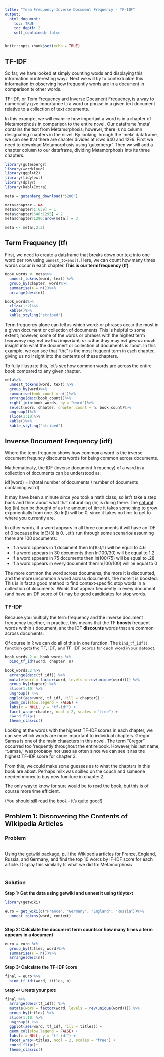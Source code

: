 ```yaml
---
title: "Term Frequency-Inverse Document Frequency - TF-IDF"
output:
  html_document:
    toc: TRUE
    toc_depth: 2
    self_contained: false
---
```


```r
knitr::opts_chunk$set(echo = TRUE)
```

## TF-IDF

So far, we have looked at simply counting words and displaying this information in interesting ways. Next we will try to contextualize this information by observing how frequently words are in a document in comparison to other words.

TF-IDF, or Term Frequency and Inverse Document Frequency, is a way to numerically give importance to a word or phrase in a given text document relative to a collection of text documents. 

In this example, we will examine how important a word is in a chapter of Metamorphosis in comparison to the entire novel. Our dataframe 'meta' contains the text from Metamorphosis; however, there is no column designating chapters in the novel. By looking through the 'meta' dataframe, we can see that there are chapter divides at rows 640 and 1296. First we need to download Metamorphosis using 'gutenbergr'. Then we will add a chapter column to our dataframe, dividing Metamorphosis into its three chapters.

```r
library(gutenbergr)
library(wordcloud)
library(ggplot2)
library(tidytext)
library(dplyr)
library(kableExtra)

meta = gutenberg_download("5200") 


```

```r

meta$chapter = NA
meta$chapter[1:639] = 1
meta$chapter[640:1295] = 2
meta$chapter[1296:nrow(meta)] = 3

meta <- meta[,2:3]
```

## Term Frequency (tf)

First, we need to create a dataframe that breaks down our text into one word per row using `unnest_tokens()`. Here, we can count how many times words occur in each chapter. **This is our term frequency (tf)**.

```r
book_words <- meta%>%
  unnest_tokens(word, text) %>%
  group_by(chapter, word)%>%
  summarise(n = n())%>%
  arrange(desc(n))

book_words%>%
  slice(1:2)%>%
  kable()%>%
  kable_styling("striped")
```

Term frequency alone can tell us which words or phrases occur the most in a given document or collection of documents. This is helpful to some extent; however, some of the words or phrases with the highest term frequency may not be that important, or rather they may not give us much insight into what the document or collection of documents is about. In this example, we can see that "the" is the most frequent term in each chapter, giving us no insight into the contents of these chapters. 

To fully illustrate this, let's see how common words are across the entire book compared to any given chapter. 

```r

meta%>%
  unnest_tokens(word, text) %>%
  group_by(word)%>%
  summarise(book_count = n())%>%
  arrange(desc(book_count))%>%
  right_join(book_words, by = "word")%>%
  select(word, chapter, chapter_count = n, book_count)%>%
  ungroup()%>%
  slice(1:10)%>%
  kable()%>%
  kable_styling("striped")


```

## Inverse Document Frequency (idf)

Where the term frequncy shows how common a word is the inverse document frequncy discounts words for being common across documents. 

Mathematically, the IDF (inverse document frequency) of a word in a collection of documents can be understood as:

idf(word) = ln(total number of documents / number of documents containing word)

It may have been a minute since you took a math class, so let's take a step back and think about what that natural log (ln) is doing there. The [natural log (ln)](https://betterexplained.com/articles/demystifying-the-natural-logarithm-ln/) can be thought of as the amount of time it takes something to grow exponentially from one. So ln(1) will be 0, since it takes no time to get to where you currently are. 

In other words, if a word appears in all three documents it will have an IDF of 0 because the ln(3/3) is 0. Let's run through some scenarios assuming there are 100 documents:

- If a word appears in 1 document then ln(100/1) will be equal to 4.6
- If a word appears in 30 documents then ln(100/30) will be equal to 1.2
- If a word appears in 75 documents then ln(100/75) will be equal to .28
- If a word appears in every document then ln(100/100) will be equal to 0

The more common the word across documents, the more it is discounted, and the more uncommon a word across documents, the more it is boosted. This is in fact a good method to find context-specific stop words in a collection of documents. Words that appear frequently in every document (and have an IDF score of 0) may be good candidates for stop words.  

### TF-IDF

Because you multiply the term frequency and the inverse document frequency together, in practice, this means that the TF **boosts** frequent words within a document, and the IDF **discounts** words that are common across documents.  

Of course in R we can do all of this in one function. The `bind_tf_idf()` function gets the TF, IDF, and TF-IDF scores for each word in our dataset.

```r
book_words.2 <- book_words %>%
  bind_tf_idf(word, chapter, n)

book_words.2 %>%
  arrange(desc(tf_idf)) %>%
  mutate(word = factor(word, levels = rev(unique(word)))) %>% 
  group_by(chapter) %>% 
  slice(1:10) %>% 
  ungroup() %>%
  ggplot(aes(word, tf_idf, fill = chapter)) +
  geom_col(show.legend = FALSE) +
  labs(x = NULL, y = "tf-idf") +
  facet_wrap(~chapter, ncol = 2, scales = "free") +
  coord_flip()+
  theme_classic()


```

Looking at the words with the highest TF-IDF scores in each chapter, we can see which words are more important to individual chapters. Gregor Samsa is one of the main characters in this novel. The term "Gregor" occurred too frequently throughout the entire book. However, his last name, "Samsa," was probably not used as often since we can see it has the highest TF-IDF score for chapter 3.

From this, we could make some guesses as to what the chapters in this book are about. Perhaps milk was spilled on the couch and someone needed money to buy new furniture in chapter 2.

The only way to know for sure would be to read the book, but this is of course more time efficient. 

(You should still read the book -- it's quite good!)

## Problem 1: Discovering the Contents of Wikipedia Articles {.tabset .tabset-fade}

### Problem
<br>
Using the getwiki package, pull the Wikipedia articles for France, England, Russia, and Germany, and find the top 10 words by IF-IDF score for each article. Display this similarly to what we did for Metamorphosis 
<br>
<br>

### Solution

**Step 1: Get the data using getwiki and unnest it using tidytext**

```r

library(getwiki)

euro = get_wiki(c("France", "Germany", "England", "Russia"))%>%
  unnest_tokens(word, content) 
  
```

**Step 2: Calculate the document term counts or how many times a term appears in a document**

```r

euro = euro %>%
  group_by(titles, word)%>%
  summarise(n = n())%>%
  arrange(desc(n))

```

**Step 3: Calculate the TF-IDF Score**

```r
final = euro %>%
  bind_tf_idf(word, titles, n)


```

**Step 4: Create your plot!**

```r

final %>%
  arrange(desc(tf_idf)) %>%
  mutate(word = factor(word, levels = rev(unique(word)))) %>% 
  group_by(titles) %>% 
  slice(1:10) %>% 
  ungroup() %>%
  ggplot(aes(word, tf_idf, fill = titles)) +
  geom_col(show.legend = FALSE) +
  labs(x = NULL, y = "tf-idf") +
  facet_wrap(~titles, ncol = 2, scales = "free") +
  coord_flip()+
  theme_classic()

```

<br>
<br>

